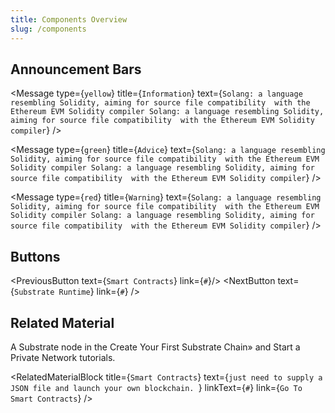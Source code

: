 ```yaml
---
title: Components Overview
slug: /components
---
```


## Announcement Bars
<Message type={`yellow`} title={`Information`} text={`Solang: a language resembling Solidity, aiming for source file compatibility 
with the Ethereum EVM Solidity compiler Solang: a language resembling Solidity, aiming for source file compatibility 
with the Ethereum EVM Solidity compiler`} />

<Message type={`green`} title={`Advice`} text={`Solang: a language resembling Solidity, aiming for source file compatibility 
with the Ethereum EVM Solidity compiler Solang: a language resembling Solidity, aiming for source file compatibility 
with the Ethereum EVM Solidity compiler`} />

<Message type={`red`} title={`Warning`} text={`Solang: a language resembling Solidity, aiming for source file compatibility 
with the Ethereum EVM Solidity compiler Solang: a language resembling Solidity, aiming for source file compatibility 
with the Ethereum EVM Solidity compiler`} />

## Buttons
<PreviousButton text={`Smart Contracts`} link={`#`}/>
<NextButton text={`Substrate Runtime`} link={`#`} />

## Related Material
A Substrate node in the Create Your First Substrate Chain» and Start a Private Network tutorials.

<RelatedMaterialBlock 
  title={`Smart Contracts`}
  text={`just need to supply a JSON file and launch your own blockchain. `} 
  linkText={`#`} 
  link={`Go To Smart Contracts`} 
/>